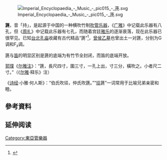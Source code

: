 {{Refimprove|time=2022-05-31T09:37:34+00:00}}
[[File:Imperial_Encyclopaedia_-_Music_-_pic015_-_箎.svg|thumb]]

'''篪'''，音「持」，是起源于中国的一种横吹竹制[[吹管乐器|吹管乐器]]，《[[广雅|广雅]]》中记载此乐器有八孔，但《[[周礼|周礼]]》中记载此乐器有七孔，而随着宫廷[[雅乐|雅乐]]的逐渐衰落，现在此乐器已很罕见。已知[[台北|台北]][[孔庙|孔庙]]收藏有古代精品“篪”<ref>{{Cite web |url=http://www.ct.taipei.gov.tw/zh-tw/C/Heritage/Heritage/1/1%7C2/40.htm |title=臺北市孔廟樂器展示 篪 |access-date=2011-05-17 |archive-url=https://web.archive.org/web/20160304224715/http://www.ct.taipei.gov.tw/zh-tw/C/Heritage/Heritage/1/1%7C2/40.htm |archive-date=2016-03-04 |dead-url=yes }}</ref>，[[曾侯乙墓|曾侯乙墓]]也曾出土一对篪，分别为G调和F<sub>♯</sub>调。

篪与[[笛子|笛]]的明显区别是篪的底端为有竹节全封闭，而笛的底端开放。

[[郭璞|郭璞]]《[[尔雅注|尔雅注]]》：“篪，長尺四寸，圍三寸，一孔上出，寸三分，橫吹之。小者尺二寸。”（《[[尔雅|尔雅]]·释乐》注）

《[[诗经|诗经]]·小雅·何人斯》：“伯氏吹埙，仲氏吹篪。”“[[埙|埙]]篪”一词常用于比喻兄弟亲密和睦。

==參考資料==
<div class="references-small">
<references />
</div>

== 延伸阅读 ==
{{Wikisource further reading}}

{{中国民族乐器}}
{{Musical-instruments-stub}}
[[Category:東亞管樂器|Category:東亞管樂器]]